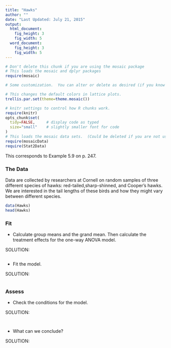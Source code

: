 ```yaml
---
title: "Hawks"
author: ""
date: "Last Updated: July 21, 2015"
output: 
  html_document:
    fig_height: 3
    fig_width: 5
  word_document:
    fig_height: 3
    fig_width: 5
---
```

```r
# Don't delete this chunk if you are using the mosaic package
# This loads the mosaic and dplyr packages
require(mosaic)
```

```r
# Some customization.  You can alter or delete as desired (if you know what you are doing).

# This changes the default colors in lattice plots.
trellis.par.set(theme=theme.mosaic())  

# knitr settings to control how R chunks work.
require(knitr)
opts_chunk$set(
  tidy=FALSE,     # display code as typed
  size="small"    # slightly smaller font for code
)
# This loads the mosaic data sets.  (Could be deleted if you are not using them.)
require(mosaicData)    
require(Stat2Data)
```

This corresponds to Example 5.9 on p. 247.

### The Data 

Data are collected by researchers at Cornell on random samples of three different species of hawks: red-tailed,sharp-shinned, and Cooper's hawks. We are interested in the tail lengths of these birds and how they might vary between different species.  

```r
data(Hawks)
head(Hawks)
```

### Fit

* Calculate group means and the grand mean. Then calculate the treatment effects for the one-way ANOVA model.

SOLUTION:

```r

```

* Fit the model.

SOLUTION:

```r

```


### Assess

* Check the conditions for the model.

SOLUTION:

```r

```

```r

```

* What can we conclude?

SOLUTION: